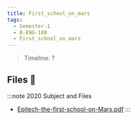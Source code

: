 ```yaml
---
title: First_school_on_mars
tags:
  - Semester-1
  - B-ENG-100
  - First_school_on_mars
---
```

> Timeline: ?


## Files 📂

:::note 2020 Subject and Files
- [Epitech-the-first-school-on-Mars.pdf](https://github.com/Studio-17/Epitech-Subjects/raw/main/Semester-1/B-ENG-100/First_school_on_mars/Epitech-the-first-school-on-Mars.pdf)
:::

